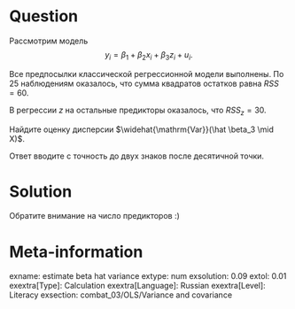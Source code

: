 Question
========

Рассмотрим модель
$$
y_i = \beta_1 + \beta_2 x_i + \beta_3 z_i + u_i.
$$

Все предпосылки классической регрессионной модели выполнены. 
По 25 наблюдениям оказалось, что сумма квадратов остатков равна $RSS = 60$. 

В регрессии $z$ на остальные предикторы оказалось, что $RSS_z = 30$.

Найдите оценку дисперсии $\widehat{\mathrm{Var}}(\hat \beta_3 \mid X)$.

Ответ вводите с точность до двух знаков после десятичной точки. 

Solution
========

Обратите внимание на число предикторов :)

Meta-information
================
exname: estimate beta hat variance
extype: num
exsolution: 0.09
extol: 0.01
exextra[Type]: Calculation
exextra[Language]: Russian
exextra[Level]: Literacy
exsection: combat_03/OLS/Variance and covariance
